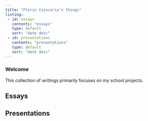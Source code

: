 ```yaml
---
title: "Florin Cojocariu's things"
listing:
 - id: essays
   contents: "essays"
   type: default
   sort: "date desc"
 - id: presentations
   contents: "presentations"
   type: default
   sort: "date desc"
---
```


### Welcome

This collection of writings primarily focuses on my school projects.

## Essays
::: {#essays}
:::

## Presentations
::: {#presentations}
:::

